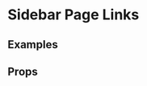 
<Meta title="Pattern Library|Slices/Article Grid" component={ArticleGrid} />

# Sidebar Page Links
 
 
## Examples

<Preview>
    <Story name="Multiple Articles with first highlighted">
        <div style={{
            padding: "10px",
            maxWidth: "1000px",
            margin: "0 auto"
        }}>
            <ArticleGrid articles={[...demoArticles, ...demoArticles, ...demoArticles, ...demoArticles, ...demoArticles, ...demoArticles, ...demoArticles]} firstHighlighted />
        </div>
    </Story>
</Preview>

<Preview>
    <Story name="Multiple Articles without first highlighted">
        <div style={{
            padding: "10px",
            maxWidth: "1000px",
            margin: "0 auto"
        }}>
            <ArticleGrid articles={[...demoArticles, ...demoArticles, ...demoArticles, ...demoArticles, ...demoArticles, ...demoArticles, ...demoArticles]} />
        </div>
    </Story>
</Preview>

<Preview>
    <Story name="Three Articles with title and CTA">
        <div style={{
            padding: "10px",
            maxWidth: "1000px",
            margin: "0 auto"
        }}>
            <ArticleGrid articles={[...demoArticles]} optionalTitle="Latest articles" optionalCTALink="http://google.com" optionalCTATitle="View all articles" />
        </div>
    </Story>
</Preview>

<Preview>
    <Story name="1 Article">
        <div style={{
            padding: "10px",
            maxWidth: "1000px",
            margin: "0 auto"
        }}>
            <ArticleGrid articles={[demoArticles[0]]} />
        </div>
    </Story>
</Preview>

<Preview>
    <Story name="2 Articles">
        <div style={{
            padding: "10px",
            maxWidth: "1000px",
            margin: "0 auto"
        }}>
            <ArticleGrid articles={demoArticles.slice(0, 2)} />
        </div>
    </Story>
</Preview>

<Preview>
    <Story name="3 Articles">
        <div style={{
            padding: "10px",
            maxWidth: "1000px",
            margin: "0 auto"
        }}>
            <ArticleGrid articles={demoArticles} />
        </div>
    </Story>
</Preview>

<Preview>
    <Story name="4 Articles">
        <div style={{
            padding: "10px",
            maxWidth: "1000px",
            margin: "0 auto"
        }}>
            <ArticleGrid articles={[...demoArticles, ...demoArticles.slice(0, 1)]} />
        </div>
    </Story>
</Preview>

<Preview>
    <Story name="5 Articles">
        <div style={{
            padding: "10px",
            maxWidth: "1000px",
            margin: "0 auto"
        }}>
            <ArticleGrid articles={[...demoArticles, ...demoArticles.slice(0, 2)]} />
        </div>
    </Story>
</Preview>

<Preview>
    <Story name="6 Articles">
        <div style={{
            padding: "10px",
            maxWidth: "1000px",
            margin: "0 auto"
        }}>
            <ArticleGrid articles={[...demoArticles, ...demoArticles]} />
        </div>
    </Story>
</Preview>

<Preview>
    <Story name="Loading">
        <div style={{
            padding: "10px",
            maxWidth: "1000px",
            margin: "0 auto"
        }}>
            <ArticleGrid articles={false} />
        </div>
    </Story>
</Preview>

<Preview>
    <Story name="Loading with limit">
        <div style={{
            padding: "10px",
            maxWidth: "1000px",
            margin: "0 auto"
        }}>
            <ArticleGrid articles={false} skeletons={3} />
        </div>
    </Story>
</Preview>

## Props 

<Props of={ArticleGrid} />
